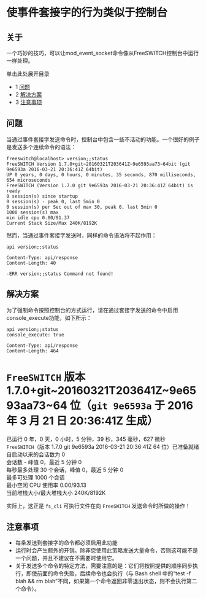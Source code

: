 # 使事件套接字的行为类似于控制台

## 关于

一个巧妙的技巧，可以让mod_event_socket命令像从FreeSWITCH控制台中运行一样处理。

单击此处展开目录

* 1 [问题](#-freeswitch--使事件套接字的行为类似于控制台-)
* 2 [解决方案](#-freeswitch--使事件套接字的行为类似于控制台-)
* 3 [注意事项](#-freeswitch--使事件套接字的行为类似于控制台-)

## 问题

当通过事件套接字发送命令时，控制台中包含一些不活动的功能。一个很好的例子是发送多个连续命令的语法：

```text
freeswitch@localhost> version;;status
FreeSWITCH Version 1.7.0+git~20160321T203641Z~9e6593aa73~64bit (git 9e6593a 2016-03-21 20:36:41Z 64bit)
UP 0 years, 0 days, 0 hours, 0 minutes, 35 seconds, 870 milliseconds, 654 microseconds
FreeSWITCH (Version 1.7.0 git 9e6593a 2016-03-21 20:36:41Z 64bit) is ready
0 session(s) since startup
0 session(s) - peak 0, last 5min 0 
0 session(s) per Sec out of max 30, peak 0, last 5min 0 
1000 session(s) max
min idle cpu 0.00/91.37
Current Stack Size/Max 240K/8192K
```

然而，当通过事件套接字发送时，同样的命令语法将不起作用：

```text
api version;;status

Content-Type: api/response
Content-Length: 40

-ERR version;;status Command not found!
```

## 解决方案

为了强制命令按照控制台的方式运行，请在通过套接字发送的命令中启用console_execute功能，如下所示：

```text
api version;;status
console_execute: true

Content-Type: api/response
Content-Length: 464
```

# `FreeSWITCH` 版本 1.7.0+git~20160321T203641Z~9e6593aa73~64 位（`git 9e6593a` 于 2016 年 3 月 21 日 20:36:41Z 生成）  
已运行 0 年，0 天，0 小时，5 分钟，39 秒，345 毫秒，627 微秒  
`FreeSWITCH`（版本 1.7.0 git 9e6593a 2016-03-21 20:36:41Z 64 位）已准备就绪  
自启动以来的会话数为 0  
会话数 - 峰值 0，最近 5 分钟 0  
每秒最多处理 30 个会话，峰值 0，最近 5 分钟 0  
最多可处理 1000 个会话  
最小空闲 CPU 使用率 0.00/93.13  
当前堆栈大小/最大堆栈大小 240K/8192K

实际上，这正是 `fs_cli` 可执行文件在向 `FreeSWITCH` 发送命令时所做的操作！

## 注意事项

- 每条发送到套接字的命令都必须启用此功能
- 运行时会产生额外的开销。除非您使用此策略发送大量命令，否则这可能不是一个问题，并且不建议在不需要时使用它。
- 关于发送多个命令的特定方法，需要注意的是：它们将按照提供的顺序同步执行，即使前面的命令失败，后续命令也会执行（与 Bash shell 中的“test -f blah && rm blah”不同，如果第一个命令返回非零退出状态，则不会执行第二个命令）。